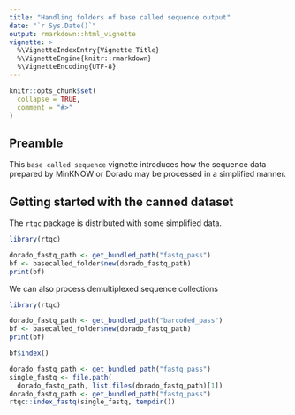```yaml
---
title: "Handling folders of base called sequence output"
date: "`r Sys.Date()`"
output: rmarkdown::html_vignette
vignette: >
  %\VignetteIndexEntry{Vignette Title}
  %\VignetteEngine{knitr::rmarkdown}
  %\VignetteEncoding{UTF-8}
---
```


```r
knitr::opts_chunk$set(
  collapse = TRUE,
  comment = "#>"
)
```

## Preamble

This `base called sequence` vignette introduces how the sequence data prepared
by MinKNOW or Dorado may be processed in a simplified manner.

## Getting started with the canned dataset

The `rtqc` package is distributed with some simplified data.

```r
library(rtqc)

dorado_fastq_path <- get_bundled_path("fastq_pass")
bf <- basecalled_folder$new(dorado_fastq_path)
print(bf)
```

We can also process demultiplexed sequence collections

```r
library(rtqc)

dorado_fastq_path <- get_bundled_path("barcoded_pass")
bf <- basecalled_folder$new(dorado_fastq_path)
print(bf)

bf$index()
```


```r

dorado_fastq_path <- get_bundled_path("fastq_pass")
single_fastq <- file.path(
  dorado_fastq_path, list.files(dorado_fastq_path)[1])
dorado_fastq_path <- get_bundled_path("fastq_pass")
rtqc::index_fastq(single_fastq, tempdir())
```

